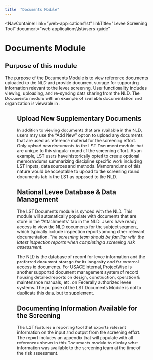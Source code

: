 ```yaml
---
title: "Documents Module"
---
```



<NavContainer 
  link="\web-applications\lst"
  linkTitle="Levee Screening Tool"
  document="web-applications\lst\users-guide"
></NavContainer>

# Documents Module

## Purpose of this module

The purpose of the Documents Module is to view reference documents uploaded to the NLD and provide document storage for supporting information
relevant to the levee screening. User functionality includes viewing, uploading, and re-syncing data sharing from the NLD. The Documents module with
an example of available documentation and organization is viewable in <FigReference figKey="figure-21" />.

<Figure
  figKey="figure-26"
  src="figures\web-applications\lst\users-guide\v1.0\figures\figure26.png"
  alt="LST 2.0 Documents module"
  caption="LST 2.0 Documents module"
/>

## Upload New Supplementary Documents

In addition to viewing documents that are available in the NLD, users may use the “Add New” option to upload any documents that are used as reference
material for the screening effort. Only upload new documents to the LST Document module that are unique to this singular round of the screening
effort. As an example, LST users have historically opted to create optional memorandums summarizing discipline specific work including LST inputs,
data sources and methods. Memorandums of this nature would be acceptable to upload to the screening round documents tab in the LST as opposed to the
NLD.

## National Levee Database & Data Management

The LST Documents module is synced with the NLD. This module will automatically populate with documents that are store in the “Attachments” tab in the
 NLD. Users have ready access to view the NLD documents for the subject segment, which typically include inspection reports among other relevant
documentation. <em>The screening team should be familiar with the latest inspection reports when completing a screening risk assessment.</em>

The NLD is the database of record for levee information and the preferred document storage for its longevity and for external access to documents. For
 USACE internal, ProjectWise is another supported document management system of record housing detailed reports on design, construction, operation &
maintenance manuals, etc. on Federally authorized levee systems. The purpose of the LST Documents Module is not to duplicate this data, but to
supplement.

## Documenting Information Available for the Screening

The LST features a reporting tool that exports relevant information on the input and output from the screening effort. The report includes an appendix
 that will populate with all references shown in this Documents module to display what information was available to the screening team at the time of
the risk assessment.

<CitationFootnote />